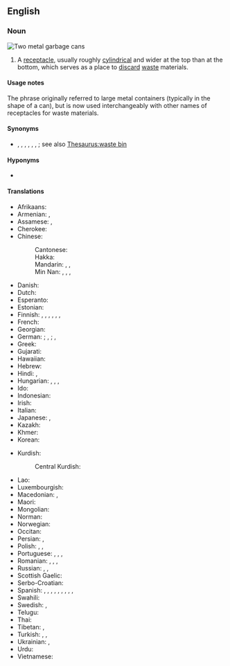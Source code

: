 ==English==
{{wikipedia}}

===Noun===
[[File:Trash containers.jpg|thumb|Two metal '''garbage cans''']]
{{en-noun}}

# {{lb|en|North America}} A [[receptacle]], usually roughly [[cylindrical]] and wider at the top than at the bottom, which serves as a place to [[discard]] [[waste]] materials.

====Usage notes====
The phrase originally referred to large metal containers (typically in the shape of a can), but is now used interchangeably with other names of receptacles for waste materials.

====Synonyms====
* {{sense|container for trash}} {{l|en|ashcan}}, {{l|en|dumpster}}, {{l|en|dustbin}}, {{l|en|garbage pail}}, {{l|en|rubbish bin}}, {{l|en|trash can}}, {{l|en|wastebin}}; see also [[Thesaurus:waste bin]]

====Hyponyms====
* {{sense|container for wastepaper}} {{l|en|wastepaper basket}}

====Translations====
{{trans-top|waste receptacle}}
* Afrikaans: {{t+|af|vullisdrom}}
* Armenian: {{t+|hy|աղբարկղ}}, {{t+|hy|աղբաման}}
* Assamese: {{t|as|ডাছ-বিন}}, {{t|as|জাৱৰ পেলোৱা}}
* Cherokee: {{t|chr|ᎤᏟᏩᏗᏅᏓᎦᎵᏙᏗ|sc=Cher}}
* Chinese:
*: Cantonese: {{t|yue|垃圾桶|tr=laap6 saap3 tung2|sc=Hani}}
*: Hakka: {{t|hak|垃圾桶|tr=lep-sep-thúng|sc=Hani}}
*: Mandarin: {{t+|cmn|垃圾桶|tr=lājītǒng, lèsètǒng|sc=Hani}}, {{t+|cmn|垃圾箱|tr=lājīxiāng, lèsèxiāng}}, {{t+|cmn|垃圾筒|tr=lājītǒng, lèsètǒng}}
*: Min Nan: {{t|nan|糞掃桶|sc=Hani}}, {{t|nan|粪扫桶|tr=pùn-sò-tháng|sc=Hani}}, {{t|nan|糞掃籠|sc=Hani}}, {{t|nan|粪扫笼|tr=pùn-sò-láng|sc=Hani}}
* Danish: {{t+|da|skraldespand|c}}
* Dutch: {{t+|nl|vuilnisbak|m}}
* Esperanto: {{t|eo|rubujo}}
* Estonian: {{t|et|prügikast}}
* Finnish: {{t+|fi|jäteastia}}, {{t+|fi|roskakori}}, {{t|fi|roskapönttö}}, {{t+|fi|roskis}}, {{t|fi|roskatynnyri}}, {{t+|fi|roskalaatikko}}, {{t|fi|roskasäiliö}}
* French: {{t+|fr|poubelle|f}}
* Georgian: {{t|ka|სანაგვე ყუთი|sc=Geor}}
* German: {{q|outdoors, movable}} {{t+|de|Mülltonne|f}}; {{q|indoors or fixed outdoors}} {{t+|de|Mülleimer|m}}, {{t+|de|Abfalleimer|m}}; {{q|indoors, for paper and dry rubbish}} {{t+|de|Papierkorb|m}}, {{t+|de|Abfallbehälter|m}}
* Greek: {{t+|el|σκουπιδοτενεκές|m}}
* Gujarati: {{t|gu|કચરાપેટી}}
* Hawaiian: {{t|haw|kini ʻōpala}}
* Hebrew: {{t+|he|פח אשפה|m|tr=pakh-ashpá|alt=פַּח־אַשְׁפָּה}}
* Hindi: {{t|hi|कूड़ादान|m}}, {{t|hi|कचरा पात्र|m}}
* Hungarian: {{t+|hu|szemétvödör}}, {{t+|hu|szemetes}}, {{t+|hu|kuka}}, {{t|hu|szeméttartó}}
* Ido: {{t|io|eskombruyo}}
* Indonesian: {{t|id|tong sampah}}
* Irish: {{t|ga|bosca bruscair|m}}
* Italian: {{t+|it|bidone}}
* Japanese: {{t|ja|ごみ箱|tr=ごみばこ, gomibako|sc=Jpan}}, {{t|ja|ごみ入|tr=ごみいれ, gomiire|sc=Jpan}}
* Kazakh: {{t|kk|қоқырсауыт}}
* Khmer: {{t|km|ធុងសំរាម}}
* Korean: {{t+|ko|쓰레기통}}
{{trans-mid}}
* Kurdish:
*: Central Kurdish: {{t+|ckb|تەنەکەی خۆڵ}}
* Lao: {{t|lo|ຖັງຂີ້ເຫຍື່ອ}}
* Luxembourgish: {{t+|lb|Dreckskëscht|f}}
* Macedonian: {{t|mk|ко́рпа за отпа́доци|f}}, {{t|mk|ка́нта за ѓу́бре|f}}
* Maori: {{t|mi|ipu para }}
* Mongolian: {{t|mn|хуучин сав суулга|sc=Cyrl}}
* Norman: {{t|nrf|bathi à tés|m}}
* Norwegian: {{t|no|søppelbøtte}}
* Occitan: {{t|oc|bordilhièr|m}}
* Persian: {{t|fa|سطل زباله|tr=satl-e zobâle|sc=fa-Arab}}, {{t|fa|سطل آشغال|tr=satl-e âšğâl|sc=fa-Arab}}
* Polish: {{t+|pl|śmietnik|m}}, {{t+|pl|kosz na śmieci|m}}, {{t|pl|kontener na śmieci|m}}
* Portuguese: {{t+|pt|lixeira|f}}, {{t|pt|[[cesto]] [[de]] [[lixo]]|m}}, {{t|pt|[[lata]] [[de]] [[lixo]]|f}}, {{t+|pt|lixo}}
* Romanian: {{t|ro|coș de gunoi|n}}, {{t+|ro|pubelă|f}}, {{t+|ro|tomberon|n}}, {{t|ro|ladă de gunoi|f}}
* Russian: {{t+|ru|му́сорный бак|m|sc=Cyrl}}, {{t+|ru|му́сорник|m|sc=Cyrl}}, {{t+|ru|у́рна|f}}
* Scottish Gaelic: {{t|gd|biona-stùir|m}}
* Serbo-Croatian: {{t|sh|kanta za smeće|f}}
* Spanish: {{t+|es|basurero|m}} {{qualifier|Chile|Costa Rica|Peru}}, {{t|es|bote de basura|m}} {{qualifier|El Salvador|Guatemala|Nicaragua|Mexico}}, {{t|es|caneca de basura|f}} {{qualifier|Colombia}}, {{t|es|cesto de basura|m}} {{qualifier|especially Cuba and Honduras}}, {{t|es|cubo de basura|m}} {{qualifier|Spain}}, {{t|es|latón de basura|m}} {{qualifier|Cuba}}, {{t|es|pipote de basura|m}} {{qualifier|Venezuela}}, {{t|es|tacho de basura|m}} {{qualifier|Argentina|Bolivia|Ecuador|Chile|Paraguay|Peru|Uruguay}}, {{t|es|tinaco de basura|m}} {{qualifier|Panama}}, {{t+|es|zafacón|m}} {{qualifier|Dominican Republic|Puerto Rico}}
* Swahili: {{t+|sw|pipa}}
* Swedish: {{t+|sv|soptunna|c}}, {{t+|sv|sophink|c}}
* Telugu: {{t+|te|చెత్తబుట్ట|sc=Telu}}
* Thai: {{t|th|ถังขยะ}}
* Tibetan: {{t|bo|གད་སྙིག་ལུག་ས}}, {{t|bo|གད་སྙིག་བླུག་ས}}
* Turkish: {{t|tr|çöp kutusu}}, {{t+|tr|çöp tenekesi}}, {{t+|tr|çöp}}
* Ukrainian: {{t|uk|смітни́к|m|sc=Cyrl}}, {{t|uk|сме́тніца|f|sc=Cyrl}}
* Urdu: {{t|ur|کوڑےدان|m|tr=kūṛedān}}
* Vietnamese: {{t|vi|thùng rác}}
{{trans-bottom}}